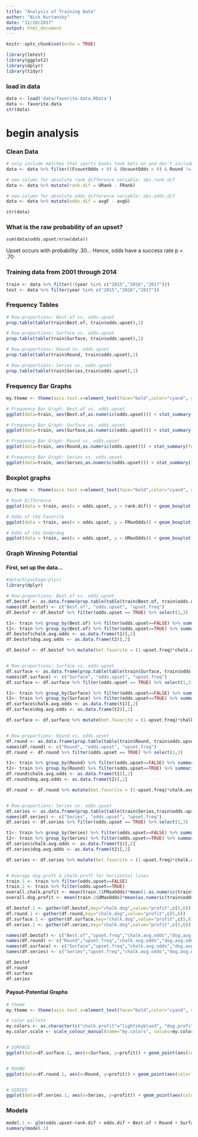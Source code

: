 ```yaml
---
title: "Analysis of Training Data"
author: "Nick Kurtansky"
date: "11/20/2017"
output: html_document
---
```


```r
knitr::opts_chunk$set(echo = TRUE)
```

```r
library(lmtest)
library(ggplot2)
library(dplyr)
library(tidyr)
```


### load in data
```r
data <- load('data/favorite.data.RData')
data <- favorite.data
str(data)
```


# begin analysis

### Clean Data
```r
# only include matches that sports books took bets on and don't include Round Robins
data <- data %>% filter((FcountOdds > 0) & (UcountOdds > 0) & Round != "Round Robin")

# new column for absolute rank difference variable: abs.rank.dif
data <- data %>% mutate(rank.dif = URank - FRank)

# new column for absolute odds difference variable: abs.odds.dif
data <- data %>% mutate(odds.dif = avgF - avgU)

str(data)
```

### What is the raw probability of an upset?
```r
sum(data$odds.upset/nrow(data))
```
Upset occurs with probability .30... Hence, odds have a success rate p = .70

### Training data from 2001 through 2014
```r
train <- data %>% filter(!(year %in% c("2015","2016","2017")))
test <- data %>% filter(year %in% c("2015","2016","2017"))
```

### Frequency Tables
```r
# Row-proportions: Best.of vs. odds.upset
prop.table(table(train$Best.of, train$odds.upset),1)

# Row-proportions: Surface vs. odds.upset
prop.table(table(train$Surface, train$odds.upset),1)

# Row-proportions: Round vs. odds.upset
prop.table(table(train$Round, train$odds.upset),1)

# Row-proportions: Series vs. odds.upset
prop.table(table(train$Series,train$odds.upset),1)
```

### Frequency Bar Graphs
```r
my.theme <- theme(axis.text.x=element_text(face="bold",color="cyan4", size=8, angle=30), axis.text.y=element_text(face="bold",color="cyan4",size=8), axis.title = element_text(face="bold",color="royalblue4",size=13), plot.title = element_text(face="bold",color="violetred4",size=15,hjust=.5))

# Frequency Bar Graph: Best.of vs. odds.upset
ggplot(data=train, aes(Best.of,as.numeric(odds.upset))) + stat_summary(fun.y=mean, geom="bar",fill="orange3",width=.4) + labs(y="Frequency (%)", x="Best Of (x) Match", title="Upset Likelihood") + theme(axis.text.x=element_text(face="bold",color="cyan4", size=10), axis.text.y=element_text(face="bold",color="cyan4",size=10), axis.title = element_text(face="bold",color="royalblue4",size=13), plot.title = element_text(face="bold",color="violetred4",size=15,hjust=.5))

# Frequency Bar Graph: Surface vs. odds.upset
ggplot(data=train, aes(Surface,as.numeric(odds.upset))) + stat_summary(fun.y=mean, geom="bar",fill="orange3",width=.4) + labs(y="Frequency (%)", x="Court Surface Type", title="Upset Likelihood") + theme(axis.text.x=element_text(face="bold",color="cyan4", size=10), axis.text.y=element_text(face="bold",color="cyan4",size=10), axis.title = element_text(face="bold",color="royalblue4",size=13), plot.title = element_text(face="bold",color="violetred4",size=15,hjust=.5))

# Frequency Bar Graph: Round vs. odds.upset
ggplot(data=train, aes(Round,as.numeric(odds.upset))) + stat_summary(fun.y=mean, geom="bar",fill="orange3",width=.4) + labs(y="Frequency (%)", x="Round of Tournament", title="Upset Likelihood") + my.theme

# Frequency Bar Graph: Series vs. odds.upset
ggplot(data=train, aes(Series,as.numeric(odds.upset))) + stat_summary(fun.y=mean, geom="bar",fill="orange3",width=.4) + labs(y="Frequency (%)", x="Series of Tournament", title="Upset Likelihood") + my.theme
```


### Boxplot graphs
```r
my.theme <- theme(axis.text.x=element_text(face="bold",color="cyan4", size=8), axis.text.y=element_text(face="bold",color="cyan4",size=8), axis.title = element_text(face="bold",color="royalblue4",size=13), plot.title = element_text(face="bold",color="violetred4",size=15,hjust=.5))

# Rank Difference
ggplot(data = train, aes(x = odds.upset, y = rank.dif)) + geom_boxplot(fill = "orange3") + labs(y = "Difference in Player Ranks", x = "Upset (Odds) Occured", title = "Upset Result by Difference in Rank Matchup") + ylim(1,75) + facet_wrap(~Round) + my.theme

# Odds of the Favorite
ggplot(data = train, aes(x = odds.upset, y = FMaxOdds)) + geom_boxplot(fill = "orange3") + labs(y = "Odds of Favorite", x = "Upset (Odds) Occured", title = "Upset Result by Odds of the Favorite") + ylim(1.2,1.8) + facet_wrap(~Round) + my.theme

# Odds of the Underdog
ggplot(data = train, aes(x = odds.upset, y = UMaxOdds)) + geom_boxplot(fill = "orange3") + labs(y = "Odds of Underdog", x = "Upset (Odds) Occured", title = "Upset Result Odds of the Underdog") + ylim(1.85,3.25) + facet_wrap(~Round) + my.theme
```

### Graph Winning Potential
#### First, set up the data...
```r
#detach(package:plyr)
library(dplyr)

# Row-proportions: Best.of vs. odds.upset
df.bestof <- as.data.frame(prop.table(table(train$Best.of, train$odds.upset),1))
names(df.bestof) <- c("Best.of", "odds.upset", "upset.freq")
df.bestof <- df.bestof %>% filter(odds.upset == TRUE) %>% select(1,3)

t1<- train %>% group_by(Best.of) %>% filter(odds.upset==FALSE) %>% summarize(chalk.avg = mean(FMaxOdds))
t2<- train %>% group_by(Best.of) %>% filter(odds.upset==TRUE) %>% summarize(dog.avg = mean(UMaxOdds))
df.bestof$chalk.avg.odds <- as.data.frame(t1)[,2]
df.bestof$dog.avg.odds <- as.data.frame(t2)[,2]

df.bestof <- df.bestof %>% mutate(bet.favorite = (1-upset.freq)*chalk.avg.odds, bet.underdog = (upset.freq*dog.avg.odds))


# Row-proportions: Surface vs. odds.upset
df.surface <- as.data.frame(prop.table(table(train$Surface, train$odds.upset),1))
names(df.surface) <- c("Surface", "odds.upset", "upset.freq")
df.surface <- df.surface %>% filter(odds.upset == TRUE) %>% select(1,3)

t1<- train %>% group_by(Surface) %>% filter(odds.upset==FALSE) %>% summarize(chalk.avg = mean(FMaxOdds))
t2<- train %>% group_by(Surface) %>% filter(odds.upset==TRUE) %>% summarize(dog.avg = mean(UMaxOdds))
df.surface$chalk.avg.odds <- as.data.frame(t1)[,2]
df.surface$dog.avg.odds <- as.data.frame(t2)[,2]

df.surface <- df.surface %>% mutate(bet.favorite = (1-upset.freq)*chalk.avg.odds, bet.underdog = (upset.freq*dog.avg.odds))


# Row-proportions: Round vs. odds.upset
df.round <- as.data.frame(prop.table(table(train$Round, train$odds.upset),1))
names(df.round) <- c("Round", "odds.upset", "upset.freq")
df.round <- df.round %>% filter(odds.upset == TRUE) %>% select(1,3)

t1<- train %>% group_by(Round) %>% filter(odds.upset==FALSE) %>% summarize(chalk.avg = mean(FMaxOdds))
t2<- train %>% group_by(Round) %>% filter(odds.upset==TRUE) %>% summarize(dog.avg = mean(UMaxOdds))
df.round$chalk.avg.odds <- as.data.frame(t1)[,2]
df.round$dog.avg.odds <- as.data.frame(t2)[,2]

df.round <- df.round %>% mutate(bet.favorite = (1-upset.freq)*chalk.avg.odds, bet.underdog = (upset.freq*dog.avg.odds))


# Row-proportions: Series vs. odds.upset
df.series <- as.data.frame(prop.table(table(train$Series,train$odds.upset),1))
names(df.series) <- c("Series", "odds.upset", "upset.freq")
df.series <- df.series %>% filter(odds.upset == TRUE) %>% select(1,3)

t1<- train %>% group_by(Series) %>% filter(odds.upset==FALSE) %>% summarize(chalk.avg = mean(FMaxOdds))
t2<- train %>% group_by(Series) %>% filter(odds.upset==TRUE) %>% summarize(dog.avg = mean(UMaxOdds))
df.series$chalk.avg.odds <- as.data.frame(t1)[,2]
df.series$dog.avg.odds <- as.data.frame(t2)[,2]

df.series <- df.series %>% mutate(bet.favorite = (1-upset.freq)*chalk.avg.odds, bet.underdog = (upset.freq*dog.avg.odds))


# Average dog.proft & chalk.proft for horizontal lines
train.1 <- train %>% filter(odds.upset==FALSE)
train.2 <- train %>% filter(odds.upset==TRUE)
overall.chalk.profit <- mean(train.1$FMaxOdds)*mean(1-as.numeric(train$odds.upset))
overall.dog.profit <- mean(train.2$UMaxOdds)*mean(as.numeric(train$odds.upset))

df.bestof.1 <- gather(df.bestof,key="chalk.dog",value="profit",c(5,6))
df.round.1 <- gather(df.round,key="chalk.dog",value="profit",c(5,6))
df.surface.1 <- gather(df.surface,key="chalk.dog",value="profit",c(5,6))
df.series.1 <- gather(df.series,key="chalk.dog",value="profit",c(5,6))

names(df.bestof) <- c("Best.of","upset.freq","chalk.avg.odds","dog.avg.odds","chalk.potential","dog.payout.potential")
names(df.round) <- c("Round","upset.freq","chalk.avg.odds","dog.avg.odds","chalk.potential","dog.payout.potential")
names(df.surface) <- c("Surface","upset.freq","chalk.avg.odds","dog.avg.odds","chalk.potential","dog.payout.potential")
names(df.series) <- c("Series","upset.freq","chalk.avg.odds","dog.avg.odds","chalk.potential","dog.payout.potential")

df.bestof
df.round
df.surface
df.series
```
#### Payout-Potential Graphs
```r
# theme
my.theme <- theme(axis.text.x=element_text(face="bold",color="cyan4", size=8, angle=30), axis.text.y=element_text(face="bold",color="cyan4",size=8), axis.title = element_text(face="bold",color="royalblue4",size=13), plot.title = element_text(face="bold",color="violetred4",size=15,hjust=.5), legend.title=element_blank())

# color pallete
my.colors <- as.character(c("chalk.profit"="lightskyblue3", "dog.profit"="orange3"))
my.color.scale <- scale_colour_manual(name="my.colors", values=my.colors)


# SURFACE
ggplot(data=df.surface.1, aes(x=Surface, y=profit)) + geom_point(aes(color = chalk.dog),size=8) + my.color.scale + geom_hline(yintercept = overall.dog.profit, linetype = "longdash", color = "orange3") + geom_hline(yintercept = overall.chalk.profit, linetype = "dotdash", color = "lightskyblue3") + labs(title ="Net Payout Potential by Strategy & Court Type", y="Payout Potential", x = "Surface") + theme(axis.text.x=element_text(face="bold",color="cyan4", size=8), axis.text.y=element_text(face="bold",color="cyan4",size=8), axis.title = element_text(face="bold",color="royalblue4",size=13), plot.title = element_text(face="bold",color="violetred4",size=15,hjust=.5), legend.title=element_blank()) + geom_text(x = 3.3, y = .925, label = "Overall Underdog", size = 3) + geom_text(x=3.3, y=.995, label = "Overall Favorite", size = 3)


# ROUND
ggplot(data=df.round.1, aes(x=Round, y=profit)) + geom_point(aes(color = chalk.dog),size=8) + my.color.scale + geom_hline(yintercept = overall.dog.profit, linetype = "longdash", color = "orange3") + geom_hline(yintercept = overall.chalk.profit, linetype = "dotdash", color = "lightskyblue3") + labs(title ="Net Payout Potential by Strategy & Round", y="Payout Potential", x = "Round") + my.theme + geom_text(x = 4.3, y = .93, label = "Overall Underdog", size = 3) + geom_text(x=4.3, y=1, label = "Overall Favorite", size = 3)


# SERIES
ggplot(data=df.series.1, aes(x=Series, y=profit)) + geom_point(aes(color = chalk.dog),size=8) + my.color.scale + geom_hline(yintercept = overall.dog.profit, linetype = "longdash", color = "orange3") + geom_hline(yintercept = overall.chalk.profit, linetype = "dotdash", color = "lightskyblue3") + labs(title ="Net Payout Potential by Strategy & Series", y="Payout Potential", x = "Series") + my.theme + geom_text(x = 8.7, y = .93, label = "Overall Underdog", size = 3) + geom_text(x=8.7, y=1, label = "Overall Favorite", size = 3)
```



### Models
```r
model.1 <- glm(odds.upset~rank.dif + odds.dif + Best.of + Round + Surface, family = binomial, data = train)
summary(model.1)
```

